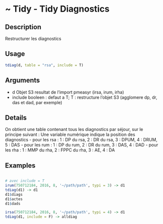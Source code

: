 # ~ Tidy - Tidy Diagnostics 

## Description

Restructurer les diagnostics

## Usage
```r
tdiag(d, table = "rsa", include = T)

```
## Arguments
 - d Objet S3 resultat de l'import pmeasyr (irsa, irum, irha)
 - include booleen : defaut a T; T : restructure l'objet S3 (agglomere dp, dr, das et dad, par exemple)


## Details

On obtient une table contenant tous les diagnostics par séjour, sur le principe suivant :
Une variable numérique indique la position des diagnostics
- pour les rsa : 1 : DP du rsa, 2 : DR du rsa, 3 : DPUM, 4 : DRUM, 5 : DAS
- pour les rum : 1 : DP du rum, 2 : DR du rum, 3 : DAS, 4 : DAD
- pour les rha : 1 : MMP du rha, 2 : FPPC du rha, 3 : AE, 4 : DA

## Examples
```r

# avec include = T
irum(750712184, 2016, 8, '~/path/path', typi = 3) -> d1
tdiag(d1) -> d1
d1$diags
d1$actes
d1$dads

irsa(750712184, 2016, 8, '~/path/path', typi = 4) -> d1
tdiag(d1, include = F) -> alldiag
```


